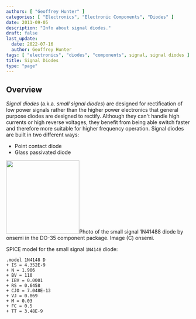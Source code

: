 ```yaml
---
authors: [ "Geoffrey Hunter" ]
categories: [ "Electronics", "Electronic Components", "Diodes" ]
date: 2011-09-05
description: "Info about signal diodes."
draft: false
last_update:
  date: 2022-07-16
  author: Geoffrey Hunter
tags: [ "electronics", "diodes", "components", signal, signal diodes ]
title: Signal Diodes
type: "page"
---
```



## Overview

_Signal diodes_ (a.k.a. _small signal diodes_) are designed for rectification of low power signals rather than the higher power electronics that general purpose diodes are designed to rectify. Although they can't handle high currents or high reverse voltages, they benefit from being able switch faster and therefore more suitable for higher frequency operation. Signal diodes are built in two different ways:

* Point contact diode
* Glass passivated diode


<Image src={n_1n4148_small_signal_diode_photo_on_semi} width="200">Photo of the small signal 1N41488 diode by onsemi in the DO-35 component package. Image (C) onsemi.</Image>

SPICE model for the small signal `1N4148` diode:

```
.model 1N4148 D 
+ IS = 4.352E-9 
+ N = 1.906 
+ BV = 110 
+ IBV = 0.0001 
+ RS = 0.6458 
+ CJO = 7.048E-13 
+ VJ = 0.869 
+ M = 0.03 
+ FC = 0.5 
+ TT = 3.48E-9
```